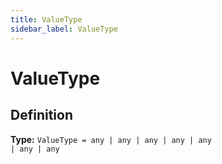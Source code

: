 ```yaml
---
title: ValueType
sidebar_label: ValueType
---
```


# ValueType

## Definition

**Type:** <code>ValueType = any | any | any | any | any | any | any</code>

